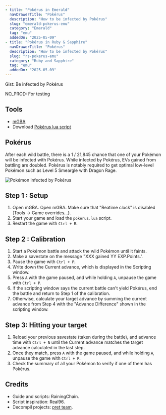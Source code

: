 ```yaml
---
- title: "Pokérus in Emerald"
  navDrawerTitle: "Pokérus"
  description: "How to be infected by Pokérus"
  slug: "emerald-pokerus-emu"
  category: "Emerald"
  tag: "emu"
  addedOn: "2025-05-09"
- title: "Pokérus in Ruby & Sapphire"
  navDrawerTitle: "Pokérus"
  description: "How to be infected by Pokérus"
  slug: "rs-pokerus-emu"
  category: "Ruby and Sapphire"
  tag: "emu"
  addedOn: "2025-05-09"
---
```


<Gist>Gist: Be infected by Pokérus</Gist>

NO_PROD: For testing

<Wild3SearcherFindTarget game="emerald" />

## Tools

- [mGBA](/mgba-setup)
- Download [Pokérus lua script](https://raw.githubusercontent.com/RainingChain/pk_emu_scripts/refs/heads/main/Gen3/pokerus.lua)

## Pokérus

After each wild battle, there is a 1 / 21,845 chance that one of your Pokémon will be infected with Pokérus. While infected by Pokérus, EVs gained from battling are doubled. Pokérus is notably required to get optimal low-level Pokémon such as Level 5 Smeargle with Dragon Rage.

![Pokémon infected by Pokérus](/images/Emerald/pokerus.png)

## Step 1 : Setup

1. <ShowIf slug="/emerald-pokerus-emu">Open mGBA.</ShowIf>
   <ShowIf slug="/rs-pokerus-emu">
     Open mGBA. Make sure that "Reatime clock" is disabled (Tools -> Game
     overrides...).
   </ShowIf>
1. Start your game and load the `pokerus.lua` script.
1. Restart the game with `Ctrl + R`.

## Step 2 : Calibration

1. Start a Pokémon battle and attack the wild Pokémon until it faints.
1. Make a savestate on the message "XXX gained YY EXP.Points.".
1. Pause the game with `Ctrl + P`.
1. Write down the Current advance, which is displayed in the Scripting window.
1. Press `A` with the game paused, and while holding `A`, unpause the game with `Ctrl + P`.
1. If the scripting window says the current battle can't yield Pokérus, end the battle and return to Step 1 of the calibration.
1. Otherwise, calculate your target advance by summing the current advance from Step 4 with the "Advance Difference" shown in the scripting window.

## Step 3: Hitting your target

1. Reload your previous savestate (taken during the battle), and advance time with `Ctrl + N` until the Current advance matches the target advance calculated in the last step.
1. Once they match, press `A` with the game paused, and while holding `A`, unpause the game with `Ctrl + P`.
1. Check the summary of all your Pokémon to verify if one of them has Pokérus.

<YouTubeVideo src="https://www.youtube.com/embed/ySpe6-4xCNc" />

## Credits

- Guide and scripts: RainingChain.
- Script inspiration: Real96.
- Decompil projects: [pret team](https://github.com/pret/pokeemerald).
